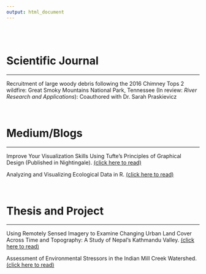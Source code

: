 ```yaml
---
output: html_document
---
```


\
\

# Scientific Journal

---


Recruitment of large woody debris following the 2016 Chimney Tops 2 wildfire: Great Smoky Mountains National Park, Tennessee (In review: *River Research and Applications*): Coauthored with Dr. Sarah Praskievicz
  
\

  
# Medium/Blogs

---

Improve Your Visualization Skills Using Tufte’s Principles of Graphical Design (Published in Nightingale). [(click here to read)](https://medium.com/nightingale/improve-your-visualization-skills-using-tuftes-principles-of-graphical-design-3a0f40a53a2c){target="_blank"}

Analyzing and Visualizing Ecological Data in R. [(click here to read)](https://medium.com/swlh/ecology-and-data-science-in-r-4f58b1cd5c3d){target="_blank"}
  

\

# Thesis and Project

---


Using Remotely Sensed Imagery to Examine Changing Urban Land Cover Across Time and Topography: A Study of Nepal's Kathmandu Valley. [(click here to read)](https://scholarworks.wmich.edu/cgi/viewcontent.cgi?article=5351&=&context=masters_theses&=&sei-redir=1&referer=https%253A%252F%252Fwww.bing.com%252Fsearch%253Fq%253Drajesh%252Bsigdel%252Bgeography%252Bdepartment%252Bthesis%2526form%253DEDGTCT%2526qs%253DPF%2526cvid%253D4260b7e3f53e47ffbd7d9c840d6f6697%2526refig%253D75dbbf8971ec4844ba22bb6fd6a8e58b%2526cc%253DUS%2526setlang%253Den-US%2526plvar%253D0#search=%22rajesh%20sigdel%20geography%20department%20thesis%22){target="_blank"}
  
    
Assessment of Environmental Stressors in the Indian Mill Creek Watershed. [(click here to read)](https://www.lgrow.org/news/2017/11/27/assessment-of-environmental-stressors-in-the-indian-mill-creek-watershed){target="_blank"}



